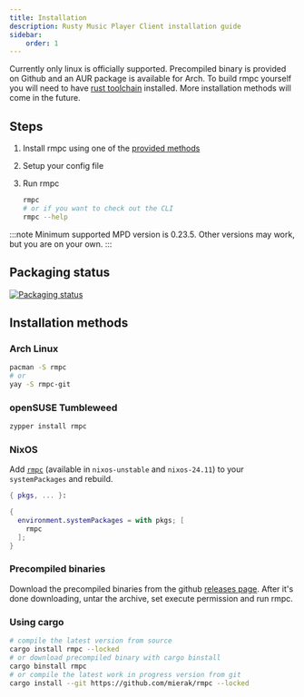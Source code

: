 ```yaml
---
title: Installation
description: Rusty Music Player Client installation guide
sidebar:
    order: 1
---
```



Currently only linux is officially supported. Precompiled binary is provided on Github and an AUR package is available for Arch.
To build rmpc yourself you will need to have [rust toolchain](https://www.rust-lang.org/tools/install) installed. More installation
methods will come in the future.

## Steps

<Steps>

1. Install rmpc using one of the [provided methods](#installation-methods)
2. Setup your config file

    <LinkCard
        title="Configuring rmpc"
        description="Generate sample config file for rmpc and customize it to your liking."
        href="/rmpc/configuration/"
    />

3. Run rmpc
    ```bash frame=none showLineNumbers=false
    rmpc
    # or if you want to check out the CLI
    rmpc --help
    ```

</Steps>

:::note
Minimum supported MPD version is 0.23.5. Other versions may work, but you are on your own.
:::

## Packaging status

[![Packaging status](https://repology.org/badge/vertical-allrepos/rmpc.svg)](https://repology.org/project/rmpc/versions)

## Installation methods

### Arch Linux

```bash frame=none showLineNumbers=false
pacman -S rmpc
# or
yay -S rmpc-git
```

### openSUSE Tumbleweed

```bash frame=none showLineNumbers=false
zypper install rmpc
```

### NixOS

Add [`rmpc`](https://search.nixos.org/packages?channel=unstable&query=rmpc) (available in `nixos-unstable` and `nixos-24.11`) to your `systemPackages` and rebuild.

```nix
{ pkgs, ... }:

{
  environment.systemPackages = with pkgs; [
    rmpc
  ];
}
```

### Precompiled binaries
[//]: <> ( This needs major reworking, but I think it's good enough for now )

Download the precompiled binaries from the github [releases page](https://github.com/mierak/rmpc/releases/latest/).
After it's done downloading, untar the archive, set execute permission and run rmpc.

### Using cargo

```bash frame=none showLineNumbers=false
# compile the latest version from source
cargo install rmpc --locked
# or download precompiled binary with cargo binstall
cargo binstall rmpc
# or compile the latest work in progress version from git
cargo install --git https://github.com/mierak/rmpc --locked
```
